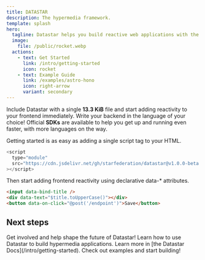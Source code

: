 ```yaml
---
title: DATASTAR
description: The hypermedia framework.
template: splash
hero:
  tagline: Datastar helps you build reactive web applications with the simplicity of server-side rendering and the power of a full-stack SPA framework.
  image:
    file: /public/rocket.webp
  actions:
    - text: Get Started
      link: /intro/getting-started
      icon: rocket
    - text: Example Guide
      link: /examples/astro-hono
      icon: right-arrow
      variant: secondary
---
```



Include Datastar with a single **13.3 KiB** file and start adding reactivity to your frontend immediately. Write your backend in the language of your choice! Official **SDKs** are available to help you get up and running even faster, with more languages on the way.

Getting started is as easy as adding a single script tag to your HTML.

```javascript
<script
  type="module"
  src="https://cdn.jsdelivr.net/gh/starfederation/datastar@v1.0.0-beta.3/bundles/datastar.js"
></script>
```

Then start adding frontend reactivity using declarative data-\* attributes.

```html
<input data-bind-title />
<div data-text="$title.toUpperCase()"></div>
<button data-on-click="@post('/endpoint')">Save</button>
```

## Next steps

<CardGrid>
  <Card title="Join the Community" icon="comment-alt">
    Get involved and help shape the future of Datastar!
  </Card>
  <Card title="Read our Philosophy" icon="rocket">
    Learn how to use Datastar to build hypermedia applications.
  </Card>
  <Card title="Read the docs" icon="open-book">
    Learn more in [the Datastar Docs](/intro/getting-started).
  </Card>
  <Card title="Try it out" icon="seti:html">
    Check out examples and start building!
  </Card>
</CardGrid>
